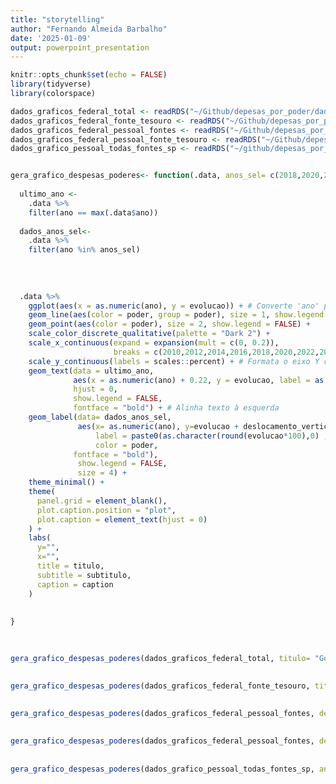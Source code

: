 ```yaml
---
title: "storytelling"
author: "Fernando Almeida Barbalho"
date: '2025-01-09'
output: powerpoint_presentation
---
```


```r
knitr::opts_chunk$set(echo = FALSE)
library(tidyverse)
library(colorspace)

dados_graficos_federal_total <- readRDS("~/Github/depesas_por_poder/dados_graficos_federal_total.rds")
dados_graficos_federal_fonte_tesouro <- readRDS("~/Github/depesas_por_poder/dados_graficos_federal_fonte_tesouro.rds")
dados_graficos_federal_pessoal_fontes <- readRDS("~/Github/depesas_por_poder/dados_graficos_federal_pessoal_fontes.rds")
dados_graficos_federal_pessoal_fonte_tesouro <- readRDS("~/Github/depesas_por_poder/dados_graficos_federal_pessoal_fonte_tesouro.rds")
dados_grafico_pessoal_todas_fontes_sp <- readRDS("~/github/depesas_por_poder/dados_grafico_pessoal_todas_fontes_sp.rds")


gera_grafico_despesas_poderes<- function(.data, anos_sel= c(2018,2020,2024), deslocamento_vertical=0, titulo, subtitulo, caption){
  
  ultimo_ano <-
    .data %>%
    filter(ano == max(.data$ano))
  
  dados_anos_sel<-
    .data %>%
    filter(ano %in% anos_sel)
  
  
  
  
  .data %>%
    ggplot(aes(x = as.numeric(ano), y = evolucao)) + # Converte 'ano' para numérico
    geom_line(aes(color = poder, group = poder), size = 1, show.legend = FALSE) +
    geom_point(aes(color = poder), size = 2, show.legend = FALSE) +
    scale_color_discrete_qualitative(palette = "Dark 2") +
    scale_x_continuous(expand = expansion(mult = c(0, 0.2)),
                       breaks = c(2010,2012,2014,2016,2018,2020,2022,2024)) + # Adiciona espaço à direita
    scale_y_continuous(labels = scales::percent) + # Formata o eixo Y como porcentagem
    geom_text(data = ultimo_ano, 
              aes(x = as.numeric(ano) + 0.22, y = evolucao, label = as.character(poder), color  = poder), 
              hjust = 0,
              show.legend = FALSE,
              fontface = "bold") + # Alinha texto à esquerda
    geom_label(data= dados_anos_sel,
               aes(x= as.numeric(ano), y=evolucao + deslocamento_vertical, 
                   label = paste0(as.character(round(evolucao*100),0) ,"%"), 
                   color = poder,
              fontface = "bold"), 
               show.legend = FALSE,
               size = 4) +
    theme_minimal() + 
    theme(
      panel.grid = element_blank(),
      plot.caption.position = "plot",
      plot.caption = element_text(hjust = 0)
    ) +
    labs(
      y="",
      x="",
      title = titulo,
      subtitle = subtitulo,
      caption = caption
    )
  
  
}



```


## 

```r
gera_grafico_despesas_poderes(dados_graficos_federal_total, titulo= "Governo Federal: Evolução real de despesas correntes primárias - Todas as fontes de recurso", subtitulo = "(Sem investimentos, sem serviço da dívida e sem transferências a entes subnacionais)", caption = "Fonte: SIOP. Elaboração própria")
```


## 

```r
gera_grafico_despesas_poderes(dados_graficos_federal_fonte_tesouro, titulo= "Governo Federal: Evolução real de despesas correntes primárias - Fontes Tesouro", subtitulo = "(Sem investimentos, sem serviço da dívida e sem transferências a entes subnacionais)", caption = "Fonte: SIOP. Elaboração própria")


```

## 

```r
gera_grafico_despesas_poderes(dados_graficos_federal_pessoal_fontes, deslocamento_vertical=0.01,  titulo= "Governo Federal: Evolução real de despesas de pessoal - Todas as fontes de recurso", subtitulo = "(Sem investimentos, sem serviço da dívida e sem transferências a entes subnacionais)", caption = "Fonte: SIOP. Elaboração própria")


```


## 

```r
gera_grafico_despesas_poderes(dados_graficos_federal_pessoal_fontes, deslocamento_vertical=0.01,  titulo= "Governo Federal: Evolução real de despesas de pessoal - Fontes Tesouro", subtitulo = "(Sem investimentos, sem serviço da dívida e sem transferências a entes subnacionais)", caption = "Fonte: SIOP. Elaboração própria")


```


## 

```r
gera_grafico_despesas_poderes(dados_grafico_pessoal_todas_fontes_sp, anos_sel= c(2010:2016), deslocamento_vertical=0, titulo= "São Paulo: Evolução real de despesas de pessoal - Todas as fontes de recursos", subtitulo = "(Sem investimentos, sem serviço da dívida e sem transferências a entes subnacionais)", caption = "Fonte: SIOP. Elaboração própria")


```
